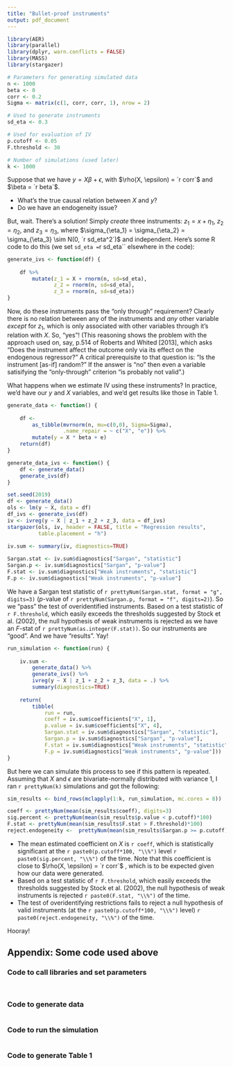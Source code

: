 ```yaml
---
title: "Bullet-proof instruments"
output: pdf_document
---
```


```r
library(AER)
library(parallel)
library(dplyr, warn.conflicts = FALSE)
library(MASS)
library(stargazer)
```


```r
# Parameters for generating simulated data
n <- 1000
beta <- 0
corr <- 0.2
Sigma <- matrix(c(1, corr, corr, 1), nrow = 2)

# Used to generate instruments
sd_eta <- 0.3

# Used for evaluation of IV
p.cutoff <- 0.05
F.threshold <- 30

# Number of simulations (used later)
k <- 1000
```

Suppose that we have $y = X \beta + \epsilon$, 
with $\rho(X, \epsilon) = `r corr`$ and $\beta = `r beta`$.

- What's the true causal relation between $X$ and $y$?
- Do we have an endogeneity issue?

But, wait. There's a solution! Simply *create* three instruments: 
$z_1 = x + \eta_1$, $z_2 = \eta_2$, and $z_3 = \eta_3$,
where $\sigma_{\eta_1} = \sigma_{\eta_2} = \sigma_{\eta_3} \sim N(0, `r sd_eta^2`)$ and independent.
Here's some R code to do this (we set `sd_eta = `r sd_eta`` elsewhere in the code):

```r
generate_ivs <- function(df) {
    
    df %>% 
        mutate(z_1 = X + rnorm(n, sd=sd_eta),
               z_2 = rnorm(n, sd=sd_eta),
               z_3 = rnorm(n, sd=sd_eta))
}
```

Now, do these instruments pass the "only through" requirement?
Clearly there is no relation between any of the instruments and *any* other variable *except* for $z_1$, which is only associated with other variables through it's relation with $X$. 
So, "yes"!
(This reasoning shows the problem with the approach used on, say, p.514 of Roberts and Whited [2013], which asks "Does the instrument affect the outcome only via its effect on the endogenous regressor?" 
A critical prerequisite to that question is: "Is the instrument [as-if] random?" If the answer is "no" then even a variable satisifying the "only-through" criterion "is probably not valid".)

What happens when we estimate IV using these instruments? 
In practice, we'd have our $y$ and $X$ variables, and we'd get results like those in Table 1. 

```r
generate_data <- function() {
    
    df <- 
        as_tibble(mvrnorm(n, mu=c(0,0), Sigma=Sigma),
                  .name_repair = ~ c("X", "e")) %>%
        mutate(y = X * beta + e)
    return(df)
}

generate_data_ivs <- function() {
    df <- generate_data()
    generate_ivs(df)
}
```

```r
set.seed(2019)
df <- generate_data()
ols <- lm(y ~ X, data = df)
df_ivs <- generate_ivs(df)
iv <- ivreg(y ~ X | z_1 + z_2 + z_3, data = df_ivs)
stargazer(ols, iv, header = FALSE, title = "Regression results", 
          table.placement = "h")

iv.sum <- summary(iv, diagnostics=TRUE)
    
Sargan.stat <- iv.sum$diagnostics["Sargan", "statistic"]
Sargan.p <- iv.sum$diagnostics["Sargan", "p-value"]
F.stat <- iv.sum$diagnostics["Weak instruments", "statistic"]
F.p <- iv.sum$diagnostics["Weak instruments", "p-value"]
```

We have a Sargan test statistic of `r prettyNum(Sargan.stat, format = "g", digits=3)` ($p$-value of `r prettyNum(Sargan.p, format = "f", digits=2)`).
So we "pass" the test of overidentified instruments.
Based on a test statistic of `r F.threshold`, which easily exceeds the thresholds suggested by Stock et al. (2002), the null hypothesis of weak instruments is rejected as we have an $F$-stat of `r prettyNum(as.integer(F.stat))`. 
So our instruments are "good".
And we have "results".
Yay!

```r
run_simulation <- function(run) {
    
    iv.sum <-
        generate_data() %>%
        generate_ivs() %>% 
        ivreg(y ~ X | z_1 + z_2 + z_3, data = .) %>%
        summary(diagnostics=TRUE)
    
    return(
        tibble(
            run = run,
            coeff = iv.sum$coefficients["X", 1],
            p.value = iv.sum$coefficients["X", 4],
            Sargan.stat = iv.sum$diagnostics["Sargan", "statistic"],
            Sargan.p = iv.sum$diagnostics["Sargan", "p-value"],
            F.stat = iv.sum$diagnostics["Weak instruments", "statistic"],
            F.p = iv.sum$diagnostics["Weak instruments", "p-value"]))
}
```

But here we can simulate this process to see if this pattern is repeated.
Assuming that $X$ and $\epsilon$ are bivariate-normally distributed with variance $1$, I ran `r prettyNum(k)` simulations and got the following:

```r
sim_results <- bind_rows(mclapply(1:k, run_simulation, mc.cores = 8))

coeff <- prettyNum(mean(sim_results$coeff), digits=3)
sig.percent <- prettyNum(mean(sim_results$p.value < p.cutoff)*100)
F.stat <- prettyNum(mean(sim_results$F.stat > F.threshold)*100)
reject.endogeneity <-  prettyNum(mean(sim_results$Sargan.p >= p.cutoff)*100)
```

- The mean estimated coefficient on $X$ is `r coeff`, which is statistically significant at the
`r paste0(p.cutoff*100, "\\%")` level `r paste0(sig.percent, "\\%")` of the time. 
Note that this coefficient is close to $\rho(X, \epsilon) = `r corr`$ , which is to be expected given how our data were generated.
- Based on a test statistic of `r F.threshold`, which easily exceeds the thresholds suggested by Stock et al. (2002), the null hypothesis of weak instruments is rejected `r paste0(F.stat, "\\%")` of the time. 
- The test of overidentifying restrictions fails to reject a null hypothesis of valid instruments
(at the `r paste0(p.cutoff*100, "\\%")` level)
`r paste0(reject.endogeneity, "\\%")` of the time.

Hooray!

## Appendix: Some code used above

### Code to call libraries and set parameters

```r
```

```r
```

### Code to generate data

```r
```

### Code to run the simulation

```r
```

### Code to generate Table 1

```r
```

